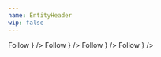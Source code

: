 ```yaml
---
name: EntityHeader
wip: false
---
```


<Playground title="Default, all properties present">
  <EntityHeader
    imageUrl="https://picsum.photos/110/110/?random"
    initials="FD"
    name="Francesca DiMattio"
    meta="American, b. 1979"
    href="http://www.artsy.net/artist/francesca-dimattio"
    FollowButton={
      <Sans size="2" weight="medium" color="black">
        Follow
      </Sans>
    }
  />
</Playground>

<Playground title="No imageURL, initials are displayed">
  <EntityHeader
    initials="FD"
    name="Francesca DiMattio"
    meta="American, b. 1979"
    href="http://www.artsy.net/artist/francesca-dimattio"
    FollowButton={
      <Sans size="2" weight="medium" color="black">
        Follow
      </Sans>
    }
  />
</Playground>

<Playground title="No imageURL, initials overflow avatar">
  <EntityHeader
    initials="FDMATIO"
    name="Francesca DiMattio"
    meta="American, b. 1979"
    FollowButton={
      <Sans size="2" weight="medium" color="black">
        Follow
      </Sans>
    }
  />
</Playground>

<Playground title="No meta with follow button">
  <EntityHeader
    imageUrl="https://picsum.photos/110/110/?random"
    name="Francesca DiMattio"
    FollowButton={
      <Sans size="2" weight="medium" color="black">
        Follow
      </Sans>
    }
  />
</Playground>

<Playground title="Only image with name">
  <EntityHeader
    imageUrl="https://picsum.photos/110/110/?random"
    name="Francesca DiMattio"
  />
</Playground>

<Playground title="No optional properties present">
  <EntityHeader name="Francesca DiMattio" />
</Playground>
